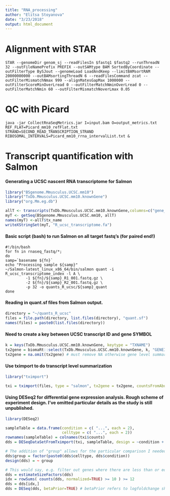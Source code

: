 ```yaml
---
title: "RNA_processing"
author: "Elitsa Stoyanova"
date: "3/23/2018"
output: html_document
---
```


# Alignment with STAR
```
STAR --genomeDir genom_sj --readFilesIn $fastq1 $fastq2 --runThreadN 32 --outFileNamePrefix PREFIX --outSAMtype BAM SortedByCoordinate --outFilterType BySJout --genomeLoad LoadAndKeep --limitBAMsortRAM 20000000000 --outBAMsortingThreadN 6 --readFilesCommand zcat --outFilterMismatchNmax 999 --alignMatesGapMax 1000000 --outFilterScoreMinOverLread 0 --outFilterMatchNminOverLread 0 --outFilterMatchNmin 60 --outFilterMismatchNoverLmax 0.05
```

# QC with Picard
```
java -jar CollectRnaSeqMetrics.jar I=input.bam O=output_metrics.txt REF_FLAT=Picard_mm10_refFlat.txt STRAND=SECOND_READ_TRANSCRIPTION_STRAND RIBOSOMAL_INTERVALS=Picard_mm10_rrna_intervalList.txt &
```

# Transcript quantification with Salmon 

#### Generating a UCSC nascent RNA transcriptome for Salmon
``` r
library("BSgenome.Mmusculus.UCSC.mm10")
library("TxDb.Mmusculus.UCSC.mm10.knownGene")
library("org.Mm.eg.db")

allT <- transcripts(TxDb.Mmusculus.UCSC.mm10.knownGene,columns=c("gene_id","tx_name"))
myT <- getSeq(BSgenome.Mmusculus.UCSC.mm10, allT)
names(myT) <-allT$tx_name
writeXStringSet(myT, "R_ucsc_transcriptome.fa")
```

#### Basic script (bash) to run Salmon on all target fastq's (for paired end!) 
```
#!/bin/bash
for fn in rnaseq_fastq/*;
do
samp=`basename ${fn}`
echo "Processing sample ${samp}"
~/Salmon-latest_linux_x86_64/bin/salmon quant -i R_ucsc_transcriptome_index -l A \
         -1 ${fn}/${samp}_R1_001.fastq.gz \
         -2 ${fn}/${samp}_R2_001.fastq.gz \
         -p 32 -o quants_R_ucsc/${samp}_quant
done 
```

#### Reading in quant.sf files from Salmon output. 
``` r
directory = "~/quants_R_ucsc"
files = file.path(directory, list.files(directory), "quant.sf")
names(files) = paste0(list.files(directory))
```

#### Need to create a key between UCSC transcript ID and gene SYMBOL
``` r
k = keys(TxDb.Mmusculus.UCSC.mm10.knownGene, keytype = "TXNAME")
tx2gene = biomaRt::select(TxDb.Mmusculus.UCSC.mm10.knownGene, k, "GENEID", "TXNAME")
tx2gene = na.omit(tx2gene) # must remove NA otherwise gene level summarization fails
```

#### Use tximport to do transcript level summarization
``` r
library("tximport")

txi = tximport(files, type = "salmon", tx2gene = tx2gene, countsFromAbundance = "no")
```

#### Using DESeq2 for differential gene expression analysis. Rough scheme of experiment design. I've omitted particular details as the study is still unpublished.  
```r
library(DESeq2)

sampleTable = data.frame(condition = c( "...", each = 2),
                         celltype = c( "...", each = 2))
rownames(sampleTable) = colnames(txi$counts)
dds = DESeqDataSetFromTximport(txi, sampleTable, design = ~condition + celltype + condition:celltype)

# The addition of "group" allows for the particular comparison I needed, e.g. combining timepoint and celltype
dds$group = factor(paste0(dds$celltype, dds$condition))
design(dds) = ~ group

# This would say, e.g. filter out genes where there are less than or equal to 12 samples with normalized counts greater than or equal to 10.
dds = estimateSizeFactors(dds)
idx = rowSums( counts(dds, normalized=TRUE) >= 10 ) >= 12
dds = dds[idx,]
dds = DESeq(dds, betaPrior=TRUE) # betaPrior refers to logfoldchange shrinkage.
```